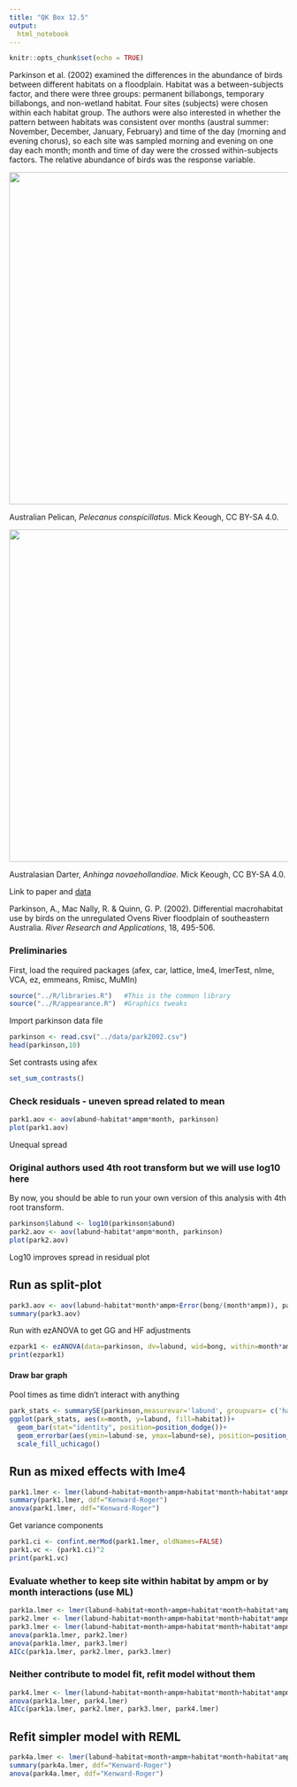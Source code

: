 ```yaml
---
title: "QK Box 12.5"
output:
  html_notebook
---
```


```r
knitr::opts_chunk$set(echo = TRUE)
```

Parkinson et al. (2002) examined the differences in the abundance of birds between different habitats on a floodplain. Habitat was a between-subjects factor, and there were three groups: permanent billabongs, temporary billabongs, and non-wetland habitat. Four sites (subjects) were chosen within each habitat group. The authors were also interested in whether the pattern between habitats was consistent over months (austral summer: November, December, January, February) and time of the day (morning and evening chorus), so each site was sampled morning and evening on one day each month; month and time of day were the crossed within-subjects factors. The relative abundance of birds was the response variable.

![](../media/pelican.jpg){width="600"}

Australian Pelican, *Pelecanus conspicillatus.* Mick Keough, CC BY-SA 4.0.

![](../media/darter.jpg){width="600"}

Australasian Darter, *Anhinga novaehollandiae.* Mick Keough, CC BY-SA 4.0.

Link to paper and [data](../data/park2002.csv)

Parkinson, A., Mac Nally, R. & Quinn, G. P. (2002). Differential macrohabitat use by birds on the unregulated Ovens River floodplain of southeastern Australia. *River Research and Applications*, 18, 495-506.

### Preliminaries

First, load the required packages (afex, car, lattice, lme4, lmerTest, nlme, VCA, ez, emmeans, Rmisc, MuMIn)

```r
source("../R/libraries.R")   #This is the common library
source("../R/appearance.R")  #Graphics tweaks
```

Import parkinson data file

```r
parkinson <- read.csv("../data/park2002.csv")
head(parkinson,10)
```

Set contrasts using afex

```r
set_sum_contrasts()
```

### Check residuals - uneven spread related to mean

```r
park1.aov <- aov(abund~habitat*ampm*month, parkinson)
plot(park1.aov)
```

Unequal spread

### Original authors used 4th root transform but we will use log10 here

By now, you should be able to run your own version of this analysis with 4th root transform.

```r
parkinson$labund <- log10(parkinson$abund)
park2.aov <- aov(labund~habitat*ampm*month, parkinson)
plot(park2.aov)
```

Log10 improves spread in residual plot

## Run as split-plot

```r
park3.aov <- aov(labund~habitat*month*ampm+Error(bong/(month*ampm)), parkinson)
summary(park3.aov)
```

Run with ezANOVA to get GG and HF adjustments

```r
ezpark1 <- ezANOVA(data=parkinson, dv=labund, wid=bong, within=month*ampm, between=habitat, type=3, detailed=TRUE)
print(ezpark1)
```

#### Draw bar graph

Pool times as time didn't interact with anything

```r
park_stats <- summarySE(parkinson,measurevar='labund', groupvars= c('habitat','month'))
ggplot(park_stats, aes(x=month, y=labund, fill=habitat))+
  geom_bar(stat="identity", position=position_dodge())+
  geom_errorbar(aes(ymin=labund-se, ymax=labund+se), position=position_dodge(0.9), width=0.3, color="darkblue")+
  scale_fill_uchicago()
```

## Run as mixed effects with lme4

```r
park1.lmer <- lmer(labund~habitat+month+ampm+habitat*month+habitat*ampm+month*ampm+habitat*month*ampm+(1|bong)+(1|bong:month)+(1|bong:ampm), parkinson)
summary(park1.lmer, ddf="Kenward-Roger")
anova(park1.lmer, ddf="Kenward-Roger")
```

Get variance components

```r
park1.ci <- confint.merMod(park1.lmer, oldNames=FALSE)
park1.vc <- (park1.ci)^2
print(park1.vc)
```

### Evaluate whether to keep site within habitat by ampm or by month interactions (use ML)

```r
park1a.lmer <- lmer(labund~habitat+month+ampm+habitat*month+habitat*ampm+month*ampm+habitat*month*ampm+(1|bong)+(1|bong:month)+(1|bong:ampm), REML=FALSE,parkinson)
park2.lmer <- lmer(labund~habitat+month+ampm+habitat*month+habitat*ampm+month*ampm+habitat*month*ampm+(1|bong)+(1|bong:month), REML=FALSE, parkinson)
park3.lmer <- lmer(labund~habitat+month+ampm+habitat*month+habitat*ampm+month*ampm+habitat*month*ampm+(1|bong)+(1|bong:ampm), REML=FALSE, parkinson)
anova(park1a.lmer, park2.lmer)
anova(park1a.lmer, park3.lmer)
AICc(park1a.lmer, park2.lmer, park3.lmer)
```

### Neither contribute to model fit, refit model without them

```r
park4.lmer <- lmer(labund~habitat+month+ampm+habitat*month+habitat*ampm+month*ampm+habitat*month*ampm+(1|bong), REML=FALSE, parkinson)
anova(park1a.lmer, park4.lmer)
AICc(park1a.lmer, park2.lmer, park3.lmer, park4.lmer)
```

## Refit simpler model with REML

```r
park4a.lmer <- lmer(labund~habitat+month+ampm+habitat*month+habitat*ampm+month*ampm+habitat*month*ampm+(1|bong), parkinson)
summary(park4a.lmer, ddf="Kenward-Roger")
anova(park4a.lmer, ddf="Kenward-Roger")
```
